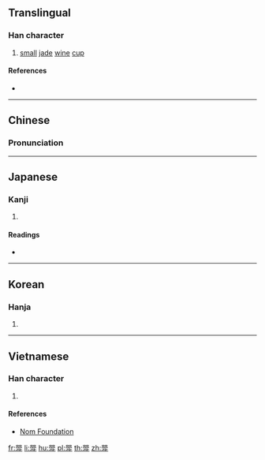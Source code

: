==Translingual==

===Han character===
{{Han char|rn=68|rad=斗|as=08|sn=12|four=66402|canj=RRBYJ|ids=⿳吅冖斗}}

# [[small]] [[jade]] [[wine]] [[cup]]

====References====
* {{Han ref|kx=0478.160|dkj=13512|dj=0837.020|hdz=32254.070|uh=659D|ud=26013|bh=D97A|bd=55674}}

----

==Chinese==
{{zh-forms}}

===Pronunciation===
{{zh-pron
|m=jiǎ
|c=gaa2
|mn=qz,xm:ká/zz:kée
|mc=y
|oc=y
|ma=
|cat=n
}}

----

==Japanese==

===Kanji===
{{ja-kanji|grade=|rs=斗08}}

# {{defn|lang=ja|sort=斗08}}

====Readings====
* {{ja-readings|on=[[か]] (ka), [[け]] (ke)|kun=[[うつわ]] (utsuwa)}}

----

==Korean==

===Hanja===
{{ko-hanja|hangeul=가|eumhun=|rv=ga|mr=ka|y=ka}}

# {{defn|lang=ko|sort=斗08}}

----

==Vietnamese==

===Han character===
{{vi-readings|rs=斗08|hanviet=giả}}

# {{defn|lang=vi|sort=斗08}}

====References====
* [http://nomfoundation.org/common/nom_details.php?codepoint=659d Nom Foundation]

[[fr:斝]]
[[li:斝]]
[[hu:斝]]
[[pl:斝]]
[[th:斝]]
[[zh:斝]]